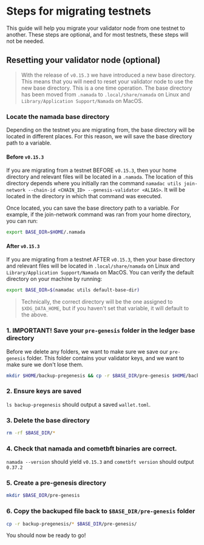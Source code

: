 # Steps for migrating testnets

This guide will help you migrate your validator node from one testnet to another. These steps are optional, and for most testnets, these steps will not be needed.

## Resetting your validator node (optional)


> With the release of `v0.15.3` we have introduced a new base directory. This means that you will need to reset your validator node to use the new base directory. This is a one time operation.
>The base directory has been moved from `.namada` to `.local/share/namada` on Linux and `Library/Application Support/Namada` on MacOS.


### Locate the namada base directory

Depending on the testnet you are migrating from, the base directory will be located in different places.
For this reason, we will save the base directory path to a variable.

#### Before `v0.15.3`
If you are migrating from a testnet BEFORE `v0.15.3`, then your home directory and relevant files will be located in a `.namada`. The location of this directory depends where you initially ran the command `namadac utils join-network --chain-id <CHAIN_ID> --genesis-validator <ALIAS>`. It will be located in the directory in which that command was executed.

Once located, you can save the base directory path to a variable. For example, if the join-network command was ran from your home directory, you can run:
```bash
export BASE_DIR=$HOME/.namada
```

#### After `v0.15.3`
If you are migrating from a testnet AFTER `v0.15.3`, then your base directory and relevant files will be located in `.local/share/namada` on Linux and `Library/Application Support/Namada` on MacOS. You can verify the default directory on your machine by running:
```bash
export BASE_DIR=$(namadac utils default-base-dir)
```


>Technically, the correct directory will be the one assigned to `$XDG_DATA_HOME`, but if you haven't set that variable, it will default to the above.


### 1. IMPORTANT! Save your `pre-genesis` folder in the ledger base directory

Before we delete any folders, we want to make sure we save our `pre-genesis` folder. This folder contains your validator keys, and we want to make sure we don't lose them.

```bash
mkdir $HOME/backup-pregenesis && cp -r $BASE_DIR/pre-genesis $HOME/backup-pregenesis/
```

### 2. **Ensure keys are saved**

`ls backup-pregenesis` should output a saved `wallet.toml`.

### 3. Delete the base directory

```bash
rm -rf $BASE_DIR/*
```

### 4. Check that namada and cometbft binaries are correct. 

`namada --version` should yield `v0.15.3` and `cometbft version` should output `0.37.2`



### 5. Create a pre-genesis directory

```bash
mkdir $BASE_DIR/pre-genesis
```

### 6. Copy the backuped file back to `$BASE_DIR/pre-genesis` folder
```bash
cp -r backup-pregenesis/* $BASE_DIR/pre-genesis/
```

You should now be ready to go!
